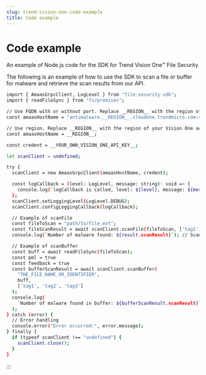 ```yaml
---
slug: trend-vision-one-code-example
title: Code example
---
```

# Code example

An example of Node.js code for the SDK for Trend Vision One™ File Security

The following is an example of how to use the SDK to scan a file or buffer for malware and retrieve the scan results from our API.

```bash
import { AmaasGrpcClient, LogLevel } from "file-security-sdk";
import { readFileSync } from "fs/promises";

// Use FQDN with or without port. Replace __REGION__ with the region of your Vision One account
const amaasHostName = "antimalware.__REGION__.cloudone.trendmicro.com:443";

// Use region. Replace __REGION__ with the region of your Vision One account
const amaasHostName = __REGION__;

const credent = __YOUR_OWN_VISION_ONE_API_KEY__;

let scanClient = undefined;

try {
  scanClient = new AmaasGrpcClient(amaasHostName, credent);

  const logCallback = (level: LogLevel, message: string): void => {
    console.log(`logCallback is called, level: ${level}, message: ${message}`);
  };
  scanClient.setLoggingLevel(LogLevel.DEBUG);
  scanClient.configLoggingCallback(logCallback);

  // Example of scanFile
  const fileToScan = "path/to/file.ext";
  const fileScanResult = await scanClient.scanFile(fileToScan, ['tag1', 'tag2', 'tag3']);
  console.log(`Number of malware found: ${result.scanResult}`); // Scan result handling

  // Example of scanBuffer
  const buff = await readFileSync(fileToScan);
  const pml = true
  const feedback = true
  const bufferScanResult = await scanClient.scanBuffer(
    "THE_FILE_NAME_OR_IDENTIFIER",
    buff,
    ['tag1', 'tag2', 'tag3']
  );
  console.log(
    `Number of malware found in buffer: ${bufferScanResult.scanResult}`
  );
} catch (error) {
  // Error handling
  console.error("Error occurred:", error.message);
} finally {
  if (typeof scanClient !== "undefined") {
    scanClient.close();
  }
}
```
:::
